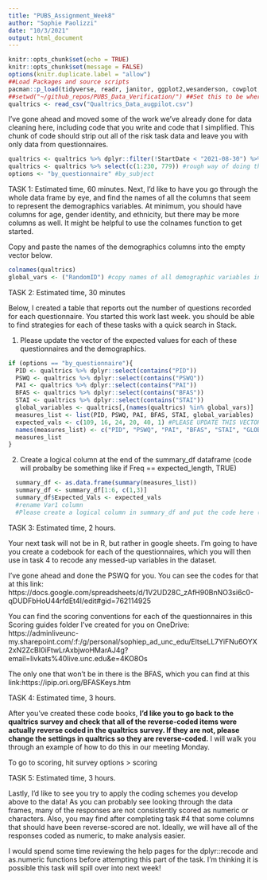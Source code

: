 ```yaml
---
title: "PUBS_Assignment_Week8"
author: "Sophie Paolizzi"
date: "10/3/2021"
output: html_document
---
```


```r
knitr::opts_chunk$set(echo = TRUE)
knitr::opts_chunk$set(message = FALSE)
options(knitr.duplicate.label = "allow")
##Load Packages and source scripts
pacman::p_load(tidyverse, readr, janitor, ggplot2,wesanderson, cowplot, flextable, plotly)
##setwd("~/github_repos/PUBS_Data_Verification/") ##Set this to be whereever you're storing the data
qualtrics <- read_csv("Qualtrics_Data_augpilot.csv")
```

I've gone ahead and moved some of the work we've already done for data cleaning here, including code that you write and code that I simplified. This chunk of code should strip out all of the risk task data and leave you with only data from questionnaires.

```r
qualtrics <- qualtrics %>% dplyr::filter(!StartDate < "2021-08-30") %>% dplyr::filter(Progress == "100")
qualtrics <- qualtrics %>% select(c(1:230, 779)) #rough way of doing this but it works
options <- "by_questionnaire" #by_subject
```

TASK 1: Estimated time, 60 minutes. 
Next, I'd like to have you go through the whole data frame by eye, and find the names of all the columns that seem to represent the demographics variables. At minimum, you should have columns for age, gender identity, and ethnicity, but there may be more columns as well. It might be helpful to use the colnames function to get started. 

Copy and paste the names of the demographics columns into the empty vector below. 
```r
colnames(qualtrics)
global_vars <- ("RandomID") #copy names of all demographic variables in here.

```

TASK 2: Estimated time, 30 minutes 

Below, I created a table that reports out the number of questions recorded for each questionnaire. You started this work last week. you should be able to find strategies for each of these tasks with a quick search in Stack. 

1. Please update the vector of the expected values for each of these questionnaires and the demographics. 


```r
if (options == "by_questionnaire"){
  PID <- qualtrics %>% dplyr::select(contains("PID"))
  PSWQ <- qualtrics %>% dplyr::select(contains("PSWQ"))
  PAI <- qualtrics %>% dplyr::select(contains("PAI"))
  BFAS <- qualtrics %>% dplyr::select(contains("BFAS"))
  STAI <- qualtrics %>% dplyr::select(contains("STAI"))
  global_variables <- qualtrics[,(names(qualtrics) %in% global_vars)]
  measures_list <- list(PID, PSWQ, PAI, BFAS, STAI, global_variables)
  expected_vals <- c(109, 16, 24, 20, 40, 1) #PLEASE UPDATE THIS VECTOR WITH YOUR EXPECTED COUNT
  names(measures_list) <- c("PID", "PSWQ", "PAI", "BFAS", "STAI", "GLOBAL")
  measures_list
}
```

2. Create a logical column at the end of the summary_df dataframe (code will probalby be something like if Freq == expected_length, TRUE)

```r
  summary_df <- as.data.frame(summary(measures_list))
  summary_df <- summary_df[1:6, c(1,3)]
  summary_df$Expected_Vals <- expected_vals 
  #rename Var1 column
  #Please create a logical column in summary_df and put the code here (setequal function)
```

TASK 3: Estimated time, 2 hours. 

Your next task will not be in R, but rather in google sheets. I'm going to have you create a codebook for each of the questionnaires, which you will then use in task 4 to recode any messed-up variables in the dataset. 

I've gone ahead and done the PSWQ for you. You can see the codes for that at this link: https://docs.google.com/spreadsheets/d/1V2UD28C_zAfH90BnNO3si6c0-qDUDFbHoU44rfdEt4I/edit#gid=762114925 

You can find the scoring conventions for each of the questionnaires in this Scoring guides folder I've created for you on OneDrive: https://adminliveunc-my.sharepoint.com/:f:/g/personal/sophiep_ad_unc_edu/EltseLL7YiFNu6OYX2xN2ZcBI0iFtwLrAxbjwoHMarAJ4g?email=livkats%40live.unc.edu&e=4KO8Os

The only one that won't be in there is the BFAS, which you can find at this link:https://ipip.ori.org/BFASKeys.htm


TASK 4: Estimated time, 3 hours.

After you've created these code books, **I'd like you to go back to the qualtrics survey and check that all of the reverse-coded items were actually reverse coded in the qualtrics survey. If they are not, please change the settings in qualtrics so they are reverse-coded.** I will walk you through an example of  how to do this in our meeting Monday.

To go to scoring, hit survey options > scoring

TASK 5: Estimated time, 3 hours. 

Lastly, I'd like to see you try to apply the coding schemes you develop above to the data! As you can probably see looking through the data frames, many of the responses are not consistently scored as numeric or characters. Also, you may find after completing task #4 that some columns that should have been reverse-scored are not. Ideally, we will have all of the responses coded as numeric, to make analysis easier. 

I would spend some time reviewing the help pages for the dplyr::recode and as.numeric functions before attempting this part of the task. I'm thinking it is possible this task will spill over into next week!

```r


```


